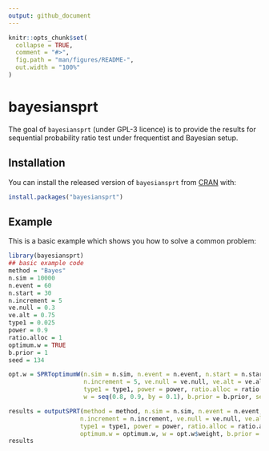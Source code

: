 ```yaml
---
output: github_document
---
```


<!-- README.md is generated from README.Rmd. Please edit that file -->
<!-- Copyright (C) 2021 Merck Sharp & Dohme Corp. a subsidiary of Merck & Co., Inc., Kenilworth, NJ, USA.

 This file is part of bayesiansprt.

     bayesiansprt is free software: you can redistribute it and/or modify
     it under the terms of the GNU General Public License as published by
     the Free Software Foundation, either version 3 of the License, or
     (at your option) any later version.

     bayesiansprt is distributed in the hope that it will be useful,
     but WITHOUT ANY WARRANTY; without even the implied warranty of
     MERCHANTABILITY or FITNESS FOR A PARTICULAR PURPOSE.  See the
     GNU General Public License for more details.

     You should have received a copy of the GNU General Public License
     along with bayesiansprt.  If not, see <https://www.gnu.org/licenses/>. -->
     

```r
knitr::opts_chunk$set(
  collapse = TRUE,
  comment = "#>",
  fig.path = "man/figures/README-",
  out.width = "100%"
)
```

# bayesiansprt

<!-- badges: start -->
<!-- badges: end -->

The goal of `bayesiansprt` (under GPL-3 licence) is to provide the results for sequential probability ratio test under frequentist and Bayesian setup.

## Installation

You can install the released version of `bayesiansprt` from [CRAN](https://CRAN.R-project.org) with:

``` r
install.packages("bayesiansprt")
```

## Example

This is a basic example which shows you how to solve a common problem:

```r
library(bayesiansprt)
## basic example code
method = "Bayes"
n.sim = 10000
n.event = 60
n.start = 30
n.increment = 5
ve.null = 0.3
ve.alt = 0.75
type1 = 0.025
power = 0.9
ratio.alloc = 1
optimum.w = TRUE
b.prior = 1
seed = 134

opt.w = SPRToptimumW(n.sim = n.sim, n.event = n.event, n.start = n.start,
                     n.increment = 5, ve.null = ve.null, ve.alt = ve.alt,
                     type1 = type1, power = power, ratio.alloc = ratio.alloc,
                     w = seq(0.8, 0.9, by = 0.1), b.prior = b.prior, seed = seed)

results = outputSPRT(method = method, n.sim = n.sim, n.event = n.event, n.start = n.start,
                    n.increment = n.increment, ve.null = ve.null, ve.alt = ve.alt,
                    type1 = type1, power = power, ratio.alloc = ratio.alloc,
                    optimum.w = optimum.w, w = opt.w$weight, b.prior = b.prior, seed = seed)
results
```

<!-- What is special about using `README.Rmd` instead of just `README.md`? You can include R chunks like so: -->

<!-- ```{r cars} -->
<!-- summary(cars) -->
<!-- ``` -->

<!-- You'll still need to render `README.Rmd` regularly, to keep `README.md` up-to-date. -->

<!-- You can also embed plots, for example: -->

<!-- ```{r pressure, echo = FALSE} -->
<!-- plot(pressure) -->
<!-- ``` -->

<!-- In that case, don't forget to commit and push the resulting figure files, so they display on GitHub! -->
